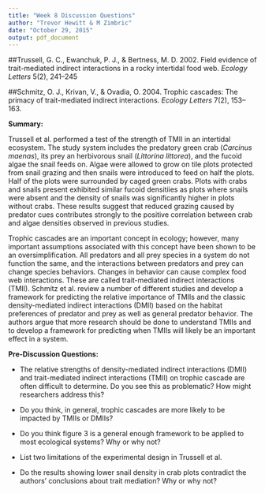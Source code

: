 ```yaml
---
title: "Week 8 Discussion Questions"
author: "Trevor Hewitt & M Zimbric"
date: "October 29, 2015"
output: pdf_document
---
```


##Trussell, G. C., Ewanchuk, P. J., & Bertness, M. D. 2002. Field evidence of trait-mediated indirect interactions in a rocky intertidal food web. *Ecology Letters* 5(2), 241–245

##Schmitz, O. J., Krivan, V., & Ovadia, O. 2004. Trophic cascades: The primacy of trait-mediated indirect interactions. *Ecology Letters* 7(2), 153–163. 

__Summary:__

Trussell et al. performed a test of the strength of TMII in an intertidal ecosystem. The study system includes the predatory green crab (*Carcinus maenas*), its prey an herbivorous snail (*Littorina littorea*), and the fucoid algae the snail feeds on. Algae were allowed to grow on tile plots protected from snail grazing and then snails were introduced to feed on half the plots. Half of the plots were surrounded by caged green crabs. Plots with crabs and snails present exhibited similar fucoid densitiies as plots where snails were absent and the density of snails was significantly higher in plots without crabs. These results suggest that reduced grazing caused by predator cues contributes strongly to the positive correlation between crab and algae densities observed in previous studies. 

Trophic cascades are an important concept in ecology; however, many important assumptions associated with this concept have been shown to be an oversimplification. All predators and all prey species in a system do not function the same, and the interactions between predators and prey can change species behaviors. Changes in behavior can cause complex food web interactions. These are called trait-mediated indirect interactions (TMII). Schmitz et al. review a number of different studies and develop a framework for predicting the relative importance of TMIIs and the classic density-mediated indirect interactions (DMII) based on the habitat preferences of predator and prey as well as general predator behavior. The authors argue that more research should be done to understand TMIIs and to develop a framework for predicting when TMIIs will likely be an important effect in a system.

__Pre-Discussion Questions:__

* The relative strengths of density-mediated indirect interactions (DMII) and trait-mediated indirect interactions (TMII) on trophic cascade are often difficult to determine. Do you see this as problematic? How might researchers address this?

* Do you think, in general, trophic cascades are more likely to be impacted by TMIIs or DMIIs?

* Do you think figure 3 is a general enough framework to be applied to most ecological systems? Why or why not?

* List two limitations of the experimental design in Trussell et al.

* Do the results showing lower snail density in crab plots contradict the authors' conclusions about trait mediation? Why or why not? 